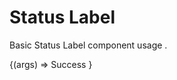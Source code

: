 
<Meta title="Status Label" />


# Status Label
Basic Status Label component usage .

<Canvas>
  <Story
    name="Status Label"
  >
    {(args) =>
      <StatusLabel {...args}>
        <Badge type={BADGE_TYPE.SUCCESS} />
        Success
      </StatusLabel>}
  </Story>
</Canvas>

